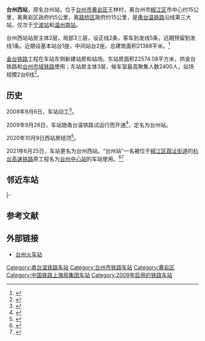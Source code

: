 {{About|位于台州市黄岩区王林村的铁路车站|位于台州市椒江区葭沚街道的铁路车站|台州站}}
{{Infobox China railway station 
|车站名称 = 台州西站
|图片 = 20211003 台州西站 站前广场.jpg
|英文名称 = Taizhouxi Railway Station
|车站位置 = [[浙江省|浙江省]][[台州市|台州市]][[黄岩区|黄岩区]][[北城街道_(台州市)|北城街道]]王林村
|坐标 = {{coord|28|41|20.48|N|121|17|9.70|E|display=inline,title|scale:10000}}
|车站代码 = 33976<ref>{{cite book|title=中华人民共和国铁路车站代码（GB/T 10302-2010）|publisher=中国标准出版社|year=2010|isbn=155066140495|ignore-isbn-error=true|pages=34}}</ref>
|电报码 = TZH
|拼音码 = TZX
|归属 = [[上海铁路局|上海铁路局]][[宁波车务段|宁波车务段]]
|线路 = [[杭深铁路|杭深铁路]]<br>[[金台铁路|金台铁路]]
|月台数目 = 5
|股道数目 = 13
|正线 = 
|到发线 = 
|built = 2008年9月6日
|opened = 2009年9月28日
|former = 台州站（2009年—2021年）
}}

'''台州西站'''，原名台州站，位于[[台州市|台州市]][[黄岩区|黄岩区]]王林村，离台州市[[椒江区|椒江区]]市中心约15公里，离黄岩区政府约5公里，离[[路桥区|路桥区]]政府约15公里，是[[甬台温铁路|甬台温铁路]]沿线第三大站，仅次于[[宁波站|宁波站]]和[[温州南站|温州南站]]。

台州西站站房主体2层，局部3三层，设正线2条，客车到发线5条，远期预留到发线1条。近期设基本站台1座，中间站台2座。总建筑面积21388平米。<ref>{{Cite web |url=http://www.tz94.com/thread-66990-1-1.html |title=台州站旅客站房及站场相关工程施工总价承包招标资格预审公告 |access-date=2010-09-10 |archive-url=https://web.archive.org/web/20150604061111/http://www.tz94.com/thread-66990-1-1.html |archive-date=2015-06-04 |dead-url=yes }}</ref>

[[金台铁路|金台铁路]]工程在车站东侧新建站房和站场。东站房面积22574.08平方米，供金台铁路和[[台州市域铁路|台州市域铁路]]使用；东站房主体3层，候车室最高聚集人数2400人，站场规模2台6线<ref name="interior">{{cite news|title=金台铁路6月底通车 台州境内设有5个客运站 长这样|url=https://tz.zjol.com.cn/tzxw/202106/t20210618_22690761.shtml|work=台州新闻|publisher=浙江新闻|date=2021-06-18|accessdate=2021-06-24|archive-date=2021-06-24|archive-url=https://web.archive.org/web/20210624204650/https://tz.zjol.com.cn/tzxw/202106/t20210618_22690761.shtml}}</ref>。

==历史==
2008年9月6日，车站动工<ref>{{Cite web |url=http://www.railcn.net/news/railway-express/104658.html |title=组图：甬台温铁路台州站工程即将完工 |accessdate=2010-05-17 |archive-date=2012-09-08 |archive-url=https://archive.is/20120908014427/http://www.railcn.net/news/railway-express/104658.html |dead-url=no }}</ref>。

2009年9月28日，车站随甬台温铁路试运行而开通<ref>{{Cite web |url=http://news.xinhuanet.com/photo/2009-09/29/content_12123376.htm |title=浙江首条高速铁路通车<组图> |access-date=2010-05-17 |archive-date=2009-10-15 |archive-url=https://web.archive.org/web/20091015163208/http://news.xinhuanet.com/photo/2009-09/29/content_12123376.htm |dead-url=no }}</ref>，定名为台州站。

2020年10月9日西站房结顶<ref>{{cite news|title=迈出关键一步！金台铁路台州站站房结顶|url=https://www.thepaper.cn/newsDetail_forward_9495503|work=台州发布|publisher=澎湃新闻|date=2020-10-09|accessdate=2021-06-24|archive-date=2021-06-28|archive-url=https://web.archive.org/web/20210628182307/https://www.thepaper.cn/newsDetail_forward_9495503}}</ref>。

2021年6月25日，车站更名为台州西站。“台州站”一名被位于[[椒江区|椒江区]][[葭沚街道|葭沚街道]]的[[杭台高速铁路|杭台高速铁路]]原工程名为[[台州中心站|台州中心站]]的车站使用。<ref>{{Cite web|title=台州境内火车站即将改名 6月25日实施新站名-台州频道|url=https://tz.zjol.com.cn/tzxw/202105/t20210526_22583985.shtml|access-date=2021-05-30|work=tz.zjol.com.cn|archive-date=2021-06-02|archive-url=https://web.archive.org/web/20210602213252/https://tz.zjol.com.cn/tzxw/202105/t20210526_22583985.shtml|dead-url=no}}</ref><ref>{{cite journal|author=[[中国国家铁路集团有限公司|中国国家铁路集团有限公司]]|title=铁运函〔2021〕208号 国铁集团关于公布杭州经绍兴至台州高速铁路等有关名称的通知|journal=铁路客货运输专刊|year=2021|issue=03|publisher=[[中国铁道出版社|中国铁道出版社]]|isbn=978-7-113-27838-0|pages=25-26}}</ref>

==邻近车站==
{{start rail box|[[中国铁路|中国铁路]]}}
{{s-inop|[[临海站_(铁路)|临海站]]|[[宁波站|宁波]]方向}}
{{s-line|[[甬台温铁路|甬台温铁路]]<br />← 23km 台州西站 16km →}}
{{s-inop|[[台州南站|台州南]]|[[温州南站|温州南]]方向|rows=2}}
|-
{{s-inop|[[临海东站|临海东站]]|[[永康南站|永康南]]方向}}
{{s-line|[[金台铁路|金台铁路]]<br />← 8.5km 台州西站 16km →}}
{{end box}}

==参考文献==
{{Reflist}}

==外部链接==
{{Commonscat|Taizhou Railway Station (Zhejiang)}}
*[http://www.tzhcz.net/ 台州火车站]{{Wayback|url=http://www.tzhcz.net/|date=20201201171127 }}

{{甬台温铁路}}
{{金台铁路}}
{{台州市}}
{{DEFAULTSORT:Taizhou Railway Station}}
[[Category:甬台温铁路车站|Category:甬台温铁路车站]]
[[Category:台州市铁路车站|Category:台州市铁路车站]]
[[Category:黄岩区|Category:黄岩区]]
[[Category:中国铁路上海局集团车站|Category:中国铁路上海局集团车站]]
[[Category:2009年启用的铁路车站|Category:2009年启用的铁路车站]]